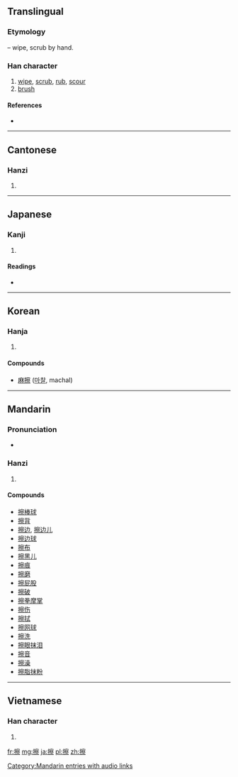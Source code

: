 ==Translingual==
===Etymology===
{{Han compound|手|alt1=扌|t1=hand|察|ls=psc|c1=s|c2=p}} – wipe, scrub by hand.

===Han character===
{{Han char|rn=64|rad=手|as=14|sn=17|four=5309<sub>1</sub>|canj=手十月火 (QJBF)|ids=⿰[[扌]][[察]]}}

# [[wipe]], [[scrub]], [[rub]], [[scour]]
# [[brush]]

====References====
* {{Han ref|kx=0460.090|dkj=12862|dj=0808.290|hdz=31977.030|uh=64E6|ud=25830|bh=C0BF|bd=49343}}

----

==Cantonese==

===Hanzi===
{{yue-hanzi|jyut=|y=chaat3}}

# {{defn|lang=yue|sort=手14}}

----

==Japanese==

===Kanji===
{{ja-kanji|grade=c|rs=手14}}

# {{defn|lang=ja|sort=手14}}

====Readings====
* {{ja-readings|on=[[さつ]] (satsu)|kun=[[する]] (suru), [[さする]] (sasuru)}}

----

==Korean==

===Hanja===
{{ko-hanja|hangeul=[[찰]]|eumhun=|rv=chal|mr=ch'al|y=chal}}

# {{defn|lang=ko|sort=手14}}

====Compounds====
* [[麻擦]] ([[마찰]], machal)

----

==Mandarin==

===Pronunciation===
* {{audio|zh-cā.ogg|audio}}

===Hanzi===
{{cmn-hanzi|pin=[[cā]] ([[ca1]])|wg=ts'a<sup>1</sup>}}

# {{defn|lang=cmn|sort=手14}}

====Compounds====
* [[擦棒球]]
* [[擦背]]
* [[擦边]], [[擦边儿]]
* [[擦边球]]
* [[擦布]]
* [[擦黑儿]]
* [[擦痕]]
* [[擦磨]]
* [[擦屁股]]
* [[擦破]]
* [[擦拳摩掌]]
* [[擦伤]]
* [[擦拭]]
* [[擦网球]]
* [[擦洗]]
* [[擦眼抹泪]]
* [[擦音]]
* [[擦澡]]
* [[擦脂抹粉]]

[[Category:Mandarin entries with audio links]]

----

==Vietnamese==

===Han character===
{{vi-hantu|[[sát]], [[xát]], [[xớt]]|rs=手14}}

# {{defn|lang=vi|sort=手14}}

[[fr:擦]]
[[mg:擦]]
[[ja:擦]]
[[pl:擦]]
[[zh:擦]]
